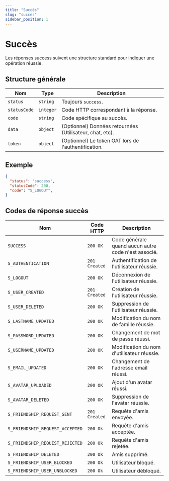 ```yaml
---
title: "Succès"
slug: "succes"
sidebar_position: 1
---
```


# Succès

Les réponses success suivent une structure standard pour indiquer une opération réussie.

## Structure générale

| Nom          | Type       | Description                               |
|--------------|------------|-------------------------------------------|
| `status`     | `string`   | Toujours `success`.                      |
| `statusCode` | `integer`  | Code HTTP correspondant à la réponse.    |
| `code`       | `string`   | Code spécifique au succès.               |
| `data`       | `object`   | (Optionnel) Données retournées (Utilisateur, chat, etc).     |
| `token`       | `object`   | (Optionnel) Le token OAT lors de l'authentification.     |

## Exemple

```json
{
  "status": "success",
  "statusCode": 200,
  "code": "S_LOGOUT",
}
```

## Codes de réponse succès

| Nom          | Code HTTP | Description                               |
|--------------|-----------|--------------------------------|
| `SUCCESS`    | `200 OK` |Code générale quand aucun autre code n'est associé.                      |
| `S_AUTHENTICATION` | `201 Created` |Authentification de l'utilisateur réussie.    |
| `S_LOGOUT`       | `200 OK` |Déconnexion de l'utilisateur réussie.               |
| `S_USER_CREATED`      | `201 Created` | Création de l'utilisateur réussie.     |
| `S_USER_DELETED`      | `200 OK` | Suppression de l'utilisateur réussie.     |
| `S_LASTNAME_UPDATED`   |  `200 OK` |  Modification du nom de famille réussie.     |
| `S_PASSWORD_UPDATED`    | `200 OK` |  Changement de mot de passe réussi.     |
| `S_USERNAME_UPDATED`     | `200 OK` |  Modification du nom d'utilisateur réussie.     |
| `S_EMAIL_UPDATED`      | `200 OK` |  Changement de l'adresse email réussi.     |
| `S_AVATAR_UPLOADED`    | `200 OK` |  Ajout d'un avatar réussi.     |
| `S_AVATAR_DELETED`     | `200 OK`  |  Suppression de l'avatar réussie.     |
| `S_FRIENDSHIP_REQUEST_SENT`     | `201 Created`  |  Requête d'amis envoyée.     |
| `S_FRIENDSHIP_REQUEST_ACCEPTED`     | `200 Ok`  |  Requête d'amis acceptée.
| `S_FRIENDSHIP_REQUEST_REJECTED`     | `200 Ok`  |  Requête d'amis rejetée.     |
| `S_FRIENDSHIP_DELETED`     | `200 Ok`  |  Amis supprimé.     |
| `S_FRIENDSHIP_USER_BLOCKED`     | `200 Ok`  |  Utilisateur bloqué.     |
| `S_FRIENDSHIP_USER_UNBLOCKED`     | `200 Ok`  |  Utilisateur débloqué.     |